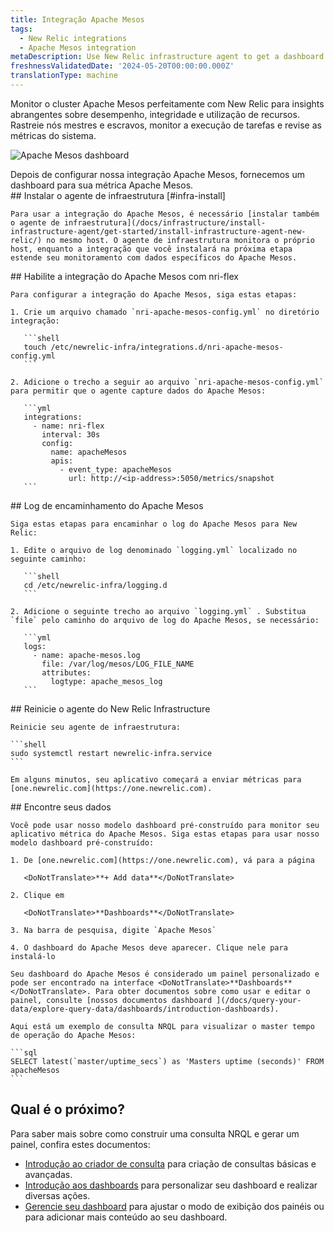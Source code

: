 ```yaml
---
title: Integração Apache Mesos
tags:
  - New Relic integrations
  - Apache Mesos integration
metaDescription: Use New Relic infrastructure agent to get a dashboard with metrics from your Apache Mesos.
freshnessValidatedDate: '2024-05-20T00:00:00.000Z'
translationType: machine
---
```



Monitor o cluster Apache Mesos perfeitamente com New Relic para insights abrangentes sobre desempenho, integridade e utilização de recursos. Rastreie nós mestres e escravos, monitor a execução de tarefas e revise as métricas do sistema.

<img
  title="Apache Mesos dashboard"
  alt="Apache Mesos dashboard"
  src={apacheMesosDashboard}
/>

<figcaption>
  Depois de configurar nossa integração Apache Mesos, fornecemos um dashboard para sua métrica Apache Mesos.
</figcaption>

<Steps>
  <Step>
    ## Instalar o agente de infraestrutura [#infra-install]

    Para usar a integração do Apache Mesos, é necessário [instalar também o agente de infraestrutura](/docs/infrastructure/install-infrastructure-agent/get-started/install-infrastructure-agent-new-relic/) no mesmo host. O agente de infraestrutura monitora o próprio host, enquanto a integração que você instalará na próxima etapa estende seu monitoramento com dados específicos do Apache Mesos.
  </Step>

  <Step>
    ## Habilite a integração do Apache Mesos com nri-flex

    Para configurar a integração do Apache Mesos, siga estas etapas:

    1. Crie um arquivo chamado `nri-apache-mesos-config.yml` no diretório integração:

       ```shell
       touch /etc/newrelic-infra/integrations.d/nri-apache-mesos-config.yml
       ```

    2. Adicione o trecho a seguir ao arquivo `nri-apache-mesos-config.yml` para permitir que o agente capture dados do Apache Mesos:

       ```yml
       integrations:
         - name: nri-flex
           interval: 30s
           config:
             name: apacheMesos
             apis:
               - event_type: apacheMesos
                 url: http://<ip-address>:5050/metrics/snapshot
       ```
  </Step>

  <Step>
    ## Log de encaminhamento do Apache Mesos

    Siga estas etapas para encaminhar o log do Apache Mesos para New Relic:

    1. Edite o arquivo de log denominado `logging.yml` localizado no seguinte caminho:

       ```shell
       cd /etc/newrelic-infra/logging.d
       ```

    2. Adicione o seguinte trecho ao arquivo `logging.yml` . Substitua `file` pelo caminho do arquivo de log do Apache Mesos, se necessário:

       ```yml
       logs:
         - name: apache-mesos.log
           file: /var/log/mesos/LOG_FILE_NAME
           attributes:
             logtype: apache_mesos_log
       ```
  </Step>

  <Step>
    ## Reinicie o agente do New Relic Infrastructure

    Reinicie seu agente de infraestrutura:

    ```shell
    sudo systemctl restart newrelic-infra.service
    ```

    Em alguns minutos, seu aplicativo começará a enviar métricas para [one.newrelic.com](https://one.newrelic.com).  

  </Step>

  <Step>
    ## Encontre seus dados

    Você pode usar nosso modelo dashboard pré-construído para monitor seu aplicativo métrica do Apache Mesos. Siga estas etapas para usar nosso modelo dashboard pré-construído:

    1. De [one.newrelic.com](https://one.newrelic.com), vá para a página

       <DoNotTranslate>**+ Add data**</DoNotTranslate>

    2. Clique em

       <DoNotTranslate>**Dashboards**</DoNotTranslate>

    3. Na barra de pesquisa, digite `Apache Mesos`

    4. O dashboard do Apache Mesos deve aparecer. Clique nele para instalá-lo

    Seu dashboard do Apache Mesos é considerado um painel personalizado e pode ser encontrado na interface <DoNotTranslate>**Dashboards**</DoNotTranslate>. Para obter documentos sobre como usar e editar o painel, consulte [nossos documentos dashboard ](/docs/query-your-data/explore-query-data/dashboards/introduction-dashboards).

    Aqui está um exemplo de consulta NRQL para visualizar o master tempo de operação do Apache Mesos:

    ```sql
    SELECT latest(`master/uptime_secs`) as 'Masters uptime (seconds)' FROM apacheMesos
    ```
  </Step>
</Steps>

## Qual é o próximo?

Para saber mais sobre como construir uma consulta NRQL e gerar um painel, confira estes documentos:

* [Introdução ao criador de consulta](/docs/query-your-data/explore-query-data/query-builder/introduction-query-builder) para criação de consultas básicas e avançadas.
* [Introdução aos dashboards](/docs/query-your-data/explore-query-data/dashboards/introduction-dashboards) para personalizar seu dashboard e realizar diversas ações.
* [Gerencie seu dashboard](/docs/query-your-data/explore-query-data/dashboards/manage-your-dashboard) para ajustar o modo de exibição dos painéis ou para adicionar mais conteúdo ao seu dashboard.